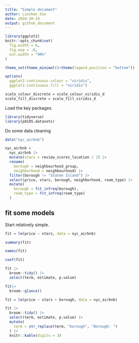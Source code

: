 ```yaml
---
title: "Simple document"
author: Linshan Xie
date: 2024-10-24
output: github_document
---
```


```r
library(ggplot2)
knitr::opts_chunk$set(
  fig.width = 6,
  fig.asp = .6,
  out.width = "90%"
)

theme_set(theme_minimal()+theme(legend.position = "bottom"))

options(
  ggplot2.continuous.colour = "viridis",
  ggplot2.continuous.fill = "viridis")

scale_colour_discrete = scale_colour_viridis_d
scale_fill_discrete = scale_fill_viridis_d
```

Load the key packages.
```r
library(tidyverse)
library(p8105.datasets)
```

Do some data cleaning
```r
data("nyc_airbnb")

nyc_airbnb = 
  nyc_airbnb |> 
  mutate(stars = review_scores_location / 2) |> 
  rename(
    borough = neighbourhood_group,
    neighborhood = neighbourhood) |> 
  filter(borough != "Staten Island") |> 
  select(price, stars, borough, neighborhood, room_type) |>
  mutate(
    borough = fct_infreq(borough),
    room_type = fct_infreq(room_type)
  )
```

## fit some models
Start relatively simple.
```r
fit = lm(price ~ stars, data = nyc_airbnb)

summary(fit)

names(fit)

coef(fit)

fit |>
  broom::tidy() |>
  select(term, estimate, p.value)

fit|>
  broom::glance()
```

```r
fit = lm(price ~ stars + borough, data = nyc_airbnb)

fit |>
  broom::tidy() |>
  select(term, estimate, p.value) |>
  mutate(
    term = str_replace(term, "borough", "Borough: ")
  ) |>
  knitr::kable(digits = 3)
```











